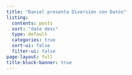 ```yaml
---
title: "Daniel presenta Diversión con Datos"
listing:
  contents: posts
  sort: "date desc"
  type: default
  categories: true
  sort-ui: false
  filter-ui: false
page-layout: full
title-block-banner: true
---
```



